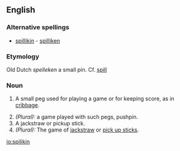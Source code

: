 ==English==

===Alternative spellings===
* [[spillikin]] - [[spilliken]]

===Etymology===
Old Dutch ''spelleken'' a small pin. Cf. [[spill]]

===Noun===
{{en-noun}}

# {{context|cribbage}} A small peg used for playing a game or for keeping score, as in [[cribbage]].
# ''(Plural):'' a game played with such pegs, pushpin.
# A jackstraw or pickup stick.
# ''(Plural):'' The game of [[jackstraw]] or [[pick up sticks]].

[[io:spilikin]]